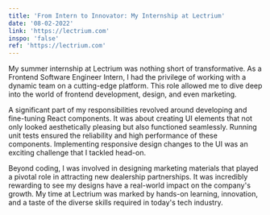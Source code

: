 ```yaml
---
title: 'From Intern to Innovator: My Internship at Lectrium'
date: '08-02-2022'
link: 'https://lectrium.com'
inspo: 'false'
ref: 'https://lectrium.com'
---
```


My summer internship at Lectrium was nothing short of transformative. As a Frontend Software Engineer Intern, I had the privilege of working with a dynamic team on a cutting-edge platform. This role allowed me to dive deep into the world of frontend development, design, and even marketing.

A significant part of my responsibilities revolved around developing and fine-tuning React components. It was about creating UI elements that not only looked aesthetically pleasing but also functioned seamlessly. Running unit tests ensured the reliability and high performance of these components. Implementing responsive design changes to the UI was an exciting challenge that I tackled head-on.

Beyond coding, I was involved in designing marketing materials that played a pivotal role in attracting new dealership partnerships. It was incredibly rewarding to see my designs have a real-world impact on the company's growth. My time at Lectrium was marked by hands-on learning, innovation, and a taste of the diverse skills required in today's tech industry.